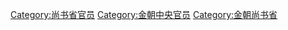 [[Category:尚书省官员|Category:尚书省官员]]
[[Category:金朝中央官员|Category:金朝中央官员]]
[[Category:金朝尚书省|Category:金朝尚书省]]